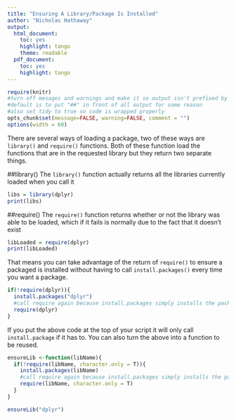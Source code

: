 ```yaml
---
title: "Ensuring A Library/Package Is Installed"
author: "Nicholas Hathaway"
output:
  html_document:
    toc: yes
    highlight: tango
    theme: readable
  pdf_document:
    toc: yes
    highlight: tango
---
```


```r
require(knitr)
#turn off mesages and warnings and make it so output isn't prefixed by anything,
#default is to put "##" in front of all output for some reason
#also set tidy to true so code is wrapped properly 
opts_chunk$set(message=FALSE, warning=FALSE, comment = "")
options(width = 60)
```

There are several ways of loading a package, two of these ways are `library()` and `require()` functions. Both of these function load the functions that are in the requested library but they return two separate things. 

##library()
The `library()` function actually returns all the libraries currently loaded when you call it
```r
libs = library(dplyr)
print(libs)
```

##require()
The `require()` function returns whether or not the library was able to be loaded, which if it fails is normally due to the fact that it doesn't exist
```r
libLoaded = require(dplyr)
print(libLoaded)
```

That means you can take advantage of the return of `require()` to ensure a packaged is installed without having to call `install.packages()` every time you want a package. 
```r
if(!require(dplyr)){
  install.packages("dplyr")
  #call require again because install.packages simply installs the package, it doesn't load it
  require(dplyr)
}
```
If you put the above code at the top of your script it will only call `install.package` if it has to. You can also turn the above into a function to be reused. 
```r
ensureLib <-function(libName){
  if(!require(libName, character.only = T)){
    install.packages(libName)
    #call require again because install.packages simply installs the package, it doesn't load it
    require(libName, character.only = T)
  }
}

ensureLib("dplyr")
```


